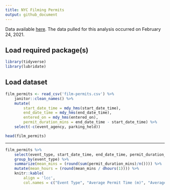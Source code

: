 ```yaml
---
title: NYC Filming Permits
output: github_document
---
```


Data available [here](https://data.cityofnewyork.us/City-Government/Film-Permits/tg4x-b46p). The data pulled for this analysis occurred on February 24, 2021.   

## Load required package(s)
```r
library(tidyverse)
library(lubridate)
```

## Load dataset
```r
film_permits <- read_csv('film-permits.csv') %>% 
    janitor::clean_names() %>% 
    mutate(
        start_date_time = mdy_hms(start_date_time),
        end_date_time = mdy_hms(end_date_time),
        entered_on = mdy_hms(entered_on),
        permit_duration_mins = end_date_time - start_date_time) %>% 
    select(-c(event_agency, parking_held))
```

```r
head(film_permits)
```

***  

```r
film_permits %>% 
    select(event_type, start_date_time, end_date_time, permit_duration_mins) %>% 
    group_by(event_type) %>% 
    summarize(mean_mins = (round(sum(permit_duration_mins)/n()))) %>% 
    mutate(mean_hours = (round(mean_mins / dhours(1)))) %>% 
    knitr::kable(
        align = 'lcc',
        col.names = c("Event Type", "Average Permit Time (m)", "Average Permit Time (h)"))
```
